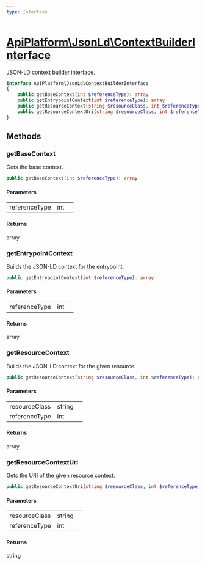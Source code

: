 ```yaml
---
type: Interface
---
```


# [ApiPlatform\JsonLd\ContextBuilderInterface](/docs/v3.1/reference/JsonLd/ContextBuilderInterface)

JSON-LD context builder interface.


```php
interface ApiPlatform\JsonLd\ContextBuilderInterface
{
    public getBaseContext(int $referenceType): array
    public getEntrypointContext(int $referenceType): array
    public getResourceContext(string $resourceClass, int $referenceType): array
    public getResourceContextUri(string $resourceClass, int $referenceType): string
}
```
## Methods

### getBaseContext

Gets the base context.

```php
public getBaseContext(int $referenceType): array
```

#### Parameters

<table><tbody>
<tr><td>referenceType</td><td>int</td><td></td></tr>
</tbody>
</table>

#### Returns

array

### getEntrypointContext

Builds the JSON-LD context for the entrypoint.

```php
public getEntrypointContext(int $referenceType): array
```

#### Parameters

<table><tbody>
<tr><td>referenceType</td><td>int</td><td></td></tr>
</tbody>
</table>

#### Returns

array

### getResourceContext

Builds the JSON-LD context for the given resource.

```php
public getResourceContext(string $resourceClass, int $referenceType): array
```

#### Parameters

<table><tbody>
<tr><td>resourceClass</td><td>string</td><td></td></tr><tr><td>referenceType</td><td>int</td><td></td></tr>
</tbody>
</table>

#### Returns

array

### getResourceContextUri

Gets the URI of the given resource context.

```php
public getResourceContextUri(string $resourceClass, int $referenceType): string
```

#### Parameters

<table><tbody>
<tr><td>resourceClass</td><td>string</td><td></td></tr><tr><td>referenceType</td><td>int</td><td></td></tr>
</tbody>
</table>

#### Returns

string
